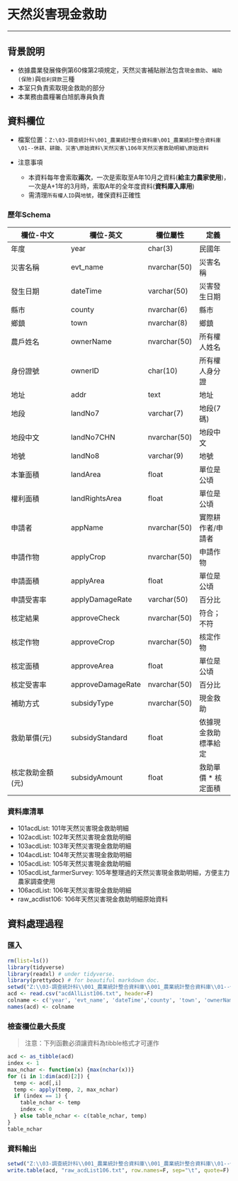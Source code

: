 # 天然災害現金救助
***

## 背景說明
* 依據農業發展條例第60條第2項規定，天然災害補貼辦法包含`現金救助`、`補助(保險)`與`低利貸款`三種
* 本室只負責索取現金救助的部分
* 本業務由農糧署白旭凱專員負責

## 資料欄位
* 檔案位置：`Z:\03-調查統計科\001_農業統計整合資料庫\001_農業統計整合資料庫\01--休耕、耕鋤、災害\原始資料\天然災害\106年天然災害救助明細\原始資料`

* 注意事項
  - 本資料每年會索取**兩次**，一次是索取至A年10月之資料(**給主力農家使用**)，一次是A+1年的3月時，索取A年的全年度資料(**資料庫入庫用**)
  - 需清理`所有權人ID`與`地號`，確保資料正確性

### 歷年Schema {-}

欄位-中文                         | 欄位-英文         	     | 欄位屬性 		| 定義
-----------------|-------------------|--------------|----------
年度                                   | year              | char(3)      | 民國年
災害名稱 			 | evt_name          | nvarchar(50) | 災害名稱
發生日期         		 | dateTime          | varchar(50)  | 災害發生日期
縣市             		 | county            | nvarchar(6)  | 縣市
鄉鎮             		 | town              | nvarchar(8)  | 鄉鎮
農戶姓名         		 | ownerName         | nvarchar(50) | 所有權人姓名
身份證號         		 | ownerID           | char(10)     | 所有權人身分證
地址             		 | addr              | text         | 地址
地段            			 | landNo7           | varchar(7)   | 地段(7碼)
地段中文         		 | landNo7CHN        | nvarchar(50) | 地段中文
地號             		 | landNo8           | varchar(9)   | 地號
本筆面積         		 | landArea          | float        | 單位是公頃
權利面積         		 | landRightsArea    | float        | 單位是公頃
申請者          		 | appName           | nvarchar(50) | 實際耕作者/申請者
申請作物        		 | applyCrop         | nvarchar(50) | 申請作物
申請面積        		 | applyArea         | float        | 單位是公頃
申請受害率       		 | applyDamageRate   | varchar(50)  | 百分比
核定結果         		 | approveCheck      | nvarchar(50) | 符合；不符
核定作物         		 | approveCrop       | nvarchar(50) | 核定作物
核定面積         		 | approveArea       | float        | 單位是公頃
核定受害率       		 | approveDamageRate | nvarchar(50) | 百分比
補助方式         		 | subsidyType       | nvarchar(50) | 現金救助
救助單價(元) 		 | subsidyStandard   | float        | 依據現金救助標準給定
核定救助金額(元) 	 | subsidyAmount     | float        | 救助單價 * 核定面積

### 資料庫清單 {-}

- 101acdList: 101年天然災害現金救助明細
- 102acdList: 102年天然災害現金救助明細
- 103acdList: 103年天然災害現金救助明細
- 104acdList: 104年天然災害現金救助明細
- 105acdList: 105年天然災害現金救助明細
- 105acdList_farmerSurvey: 105年整理過的天然災害現金救助明細，方便主力農家調查使用
- 106acdList: 106年天然災害現金救助明細
- raw_acdlist106: 106年天然災害現金救助明細原始資料

## 資料處理過程

### 匯入 {-}

```r
rm(list=ls())
library(tidyverse)
library(readxl) # under tidyverse.
library(prettydoc) # for beautiful markdown doc.
setwd("Z:\\03-調查統計科\\001_農業統計整合資料庫\\001_農業統計整合資料庫\\01--休耕、耕鋤、災害\\原始資料\\天然災害\\106年天然災害救助明細\\原始資料")
acd <- read.csv("acdAllList106.txt", header=F)
colname <- c('year', 'evt_name', 'dateTime','county', 'town', 'ownerName', 'ownerID', 'addr', 'landNo7', 'landNo7CHN', 'landNo8', 'landArea', 'landRightsArea', "appName", 'applyCrop', 'applyArea', 'applyDamageRate', 'approveCheck', 'approveCrop', 'approveArea', 'approveDamageRate', 'subsidyType', 'subsidyStandard', 'subsidyAmount')
names(acd) <- colname
```

### 檢查欄位最大長度 {-}
> 注意：下列函數必須讓資料為tibble格式才可運作

```r
acd <- as_tibble(acd)
index <- 1
max_nchar <- function(x) {max(nchar(x))}
for (i in 1:dim(acd)[2]) {
  temp <- acd[,i]
  temp <- apply(temp, 2, max_nchar)
  if (index == 1) {
    table_nchar <- temp
    index <- 0
  } else table_nchar <- c(table_nchar, temp)
}
table_nchar
```

### 資料輸出 {-}

```r
setwd("Z:\\03-調查統計科\\001_農業統計整合資料庫\\001_農業統計整合資料庫\\01--休耕、耕鋤、災害\\原始資料\\天然災害\\106年天然災害救助明細")
write.table(acd, "raw_acdList106.txt", row.names=F, sep="\t", quote=F)
```
